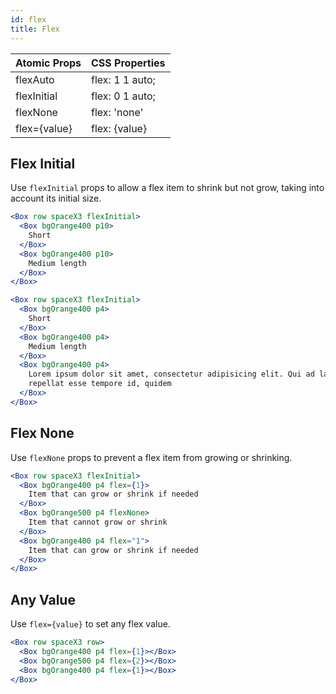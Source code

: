 ```yaml
---
id: flex
title: Flex
---
```


| Atomic Props | CSS Properties  |
| ------------ | --------------- |
| flexAuto     | flex: 1 1 auto; |
| flexInitial  | flex: 0 1 auto; |
| flexNone     | flex: 'none'    |
| flex={value} | flex: {value}   |

## Flex Initial

Use `flexInitial` props to allow a flex item to shrink but not grow, taking into account its initial size.

```jsx live
<Box row spaceX3 flexInitial>
  <Box bgOrange400 p10>
    Short
  </Box>
  <Box bgOrange400 p10>
    Medium length
  </Box>
</Box>
```

```jsx live
<Box row spaceX3 flexInitial>
  <Box bgOrange400 p4>
    Short
  </Box>
  <Box bgOrange400 p4>
    Medium length
  </Box>
  <Box bgOrange400 p4>
    Lorem ipsum dolor sit amet, consectetur adipisicing elit. Qui ad labore ipsam, aut rem quo
    repellat esse tempore id, quidem
  </Box>
</Box>
```

## Flex None

Use `flexNone` props to prevent a flex item from growing or shrinking.

```jsx live
<Box row spaceX3 flexInitial>
  <Box bgOrange400 p4 flex={1}>
    Item that can grow or shrink if needed
  </Box>
  <Box bgOrange500 p4 flexNone>
    Item that cannot grow or shrink
  </Box>
  <Box bgOrange400 p4 flex="1">
    Item that can grow or shrink if needed
  </Box>
</Box>
```

## Any Value

Use `flex={value}` to set any flex value.

```jsx live
<Box row spaceX3 row>
  <Box bgOrange400 p4 flex={1}></Box>
  <Box bgOrange500 p4 flex={2}></Box>
  <Box bgOrange400 p4 flex={1}></Box>
</Box>
```
